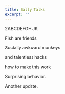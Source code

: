 ```yaml
---
title: Sally Talks
excerpt: ''
---
```


2ABCDEFGHIJK

Fish are friends

Socially awkward monkeys

and talentless hacks

how to make this work

Surprising behavior.

Another update.
